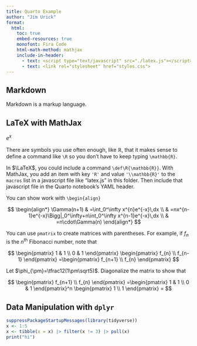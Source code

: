 ```yaml
---
title: Quarto Example
author: "Jim Urick"
format:
  html:
    toc: true
    embed-resources: true
    monofont: Fira Code
    html-math-method: mathjax
    include-in-header:
      - text: <script type="text/javascript" src="./latex.js"></script>
      - text: <link rel="stylesheet" href="styles.css">
---
```



## Markdown

Markdown is a markup language.


## LaTeX with MathJax

$e^x$

There are symbols you use often enough, like $\mathbb{R}$, that it makes sense to define a command like `\R` so you don't have to keep typing `\mathbb{R}`.

In $\LaTeX$, you could include a command `\def\R{\mathbb{R}}`. With MathJax, you add an item with key `'R'` and value `'\\mathbb{R}'` to the `macros` list in a javascript file like "latex.js" in this folder. Then include that javascript file in the Quarto notebook's YAML header.

You can show work with `\begin{align}`

$$
\begin{align*}
\Gamma(n+1)
  & =\int_0^\infty x^{n}e^{-x}\,dx \\
  & =nx^{n-1}e^{-x}\Bigg|_0^\infty+n\int_0^\infty x^{n-1}e^{-x}\,dx \\
  & =n\cdot\Gamma(n)
\end{align*}
$$

You can use `pmatrix` to create matrices with parentheses. For example, if $f_n$ is the $n^{\textsf{th}}$ Fibonacci number, note that

$$
\begin{pmatrix} 1 & 1 \\ 0 & 1 \end{pmatrix}
\begin{pmatrix} f_{n} \\ f_{n-1} \end{pmatrix}
=\begin{pmatrix} f_{n+1} \\ f_{n} \end{pmatrix}
$$

Let $\phi_{\pm}=\tfrac12(1\pm\sqrt5)$. Diagonalize the matrix to show that

$$
\begin{pmatrix} f_{n+1} \\ f_{n} \end{pmatrix}
=\begin{pmatrix} 1 & 1 \\ 0 & 1 \end{pmatrix}^n
\begin{pmatrix} 1 \\ 1 \end{pmatrix}
=
$$



## Data Manipulation with `dplyr`


```r
suppressPackageStartupMessages(library(tidyverse))
x <- 1:5
x <- tibble(x = x) |> filter(x != 3) |> pull(x)
print("hi")
```





